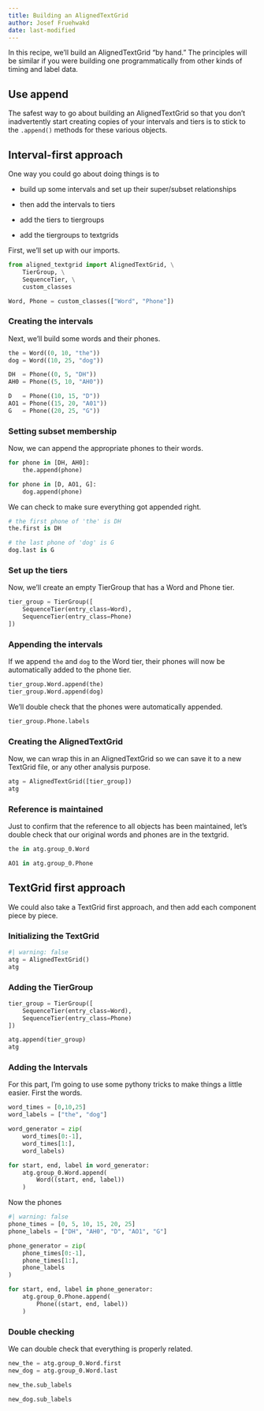 ```yaml
---
title: Building an AlignedTextGrid
author: Josef Fruehwakd
date: last-modified
---
```


In this recipe, we'll build an AlignedTextGrid "by hand." The principles will be similar if 
you were building one programmatically from other kinds of timing and label data.

## Use append

The safest way to go about building an AlignedTextGrid so that you don't
inadvertently start creating copies of your intervals and tiers is to stick to
the `.append()` methods for these various objects.

## Interval-first approach

One way you could go about doing things is to 

- build up some intervals and set up their super/subset relationships

- then add the intervals to tiers

- add the tiers to tiergroups

- add the tiergroups to textgrids

First, we'll set up with our imports.
```python
from aligned_textgrid import AlignedTextGrid, \
    TierGroup, \
    SequenceTier, \
    custom_classes

Word, Phone = custom_classes(["Word", "Phone"])
```

### Creating the intervals

Next, we'll build some words and their phones.

```python
the = Word((0, 10, "the"))
dog = Word((10, 25, "dog"))

DH  = Phone((0, 5, "DH"))
AH0 = Phone((5, 10, "AH0"))

D   = Phone((10, 15, "D"))
AO1 = Phone((15, 20, "A01"))
G   = Phone((20, 25, "G"))

```

### Setting subset membership

Now, we can append the appropriate phones to their words.

```python
for phone in [DH, AH0]:
    the.append(phone)

for phone in [D, AO1, G]:
    dog.append(phone)
```

We can check to make sure everything got appended right.

```python
# the first phone of 'the' is DH
the.first is DH
```

```python
# the last phone of 'dog' is G
dog.last is G
```

### Set up the tiers

Now, we'll create an empty TierGroup that has a Word and Phone tier.

```python
tier_group = TierGroup([
    SequenceTier(entry_class=Word),
    SequenceTier(entry_class=Phone)
])
```

### Appending the intervals

If we append `the` and `dog` to the Word tier, their phones will now be automatically added to the phone tier.

```python
tier_group.Word.append(the)
tier_group.Word.append(dog)
```

We'll double check that the phones were automatically appended.

```python
tier_group.Phone.labels
```

### Creating the AlignedTextGrid

Now, we can wrap this in an AlignedTextGrid so we can save it to a new TextGrid file, or any other analysis purpose.

```python
atg = AlignedTextGrid([tier_group])
atg
```

### Reference is maintained

Just to confirm that the reference to all objects has been maintained, let's double check that our original words and phones are in the textgrid.

```python
the in atg.group_0.Word
```

```python
AO1 in atg.group_0.Phone
```


## TextGrid first approach

We could also take a TextGrid first approach, and then add each component piece by piece.

### Initializing the TextGrid

```python
#| warning: false
atg = AlignedTextGrid()
atg
```


### Adding the TierGroup

```python
tier_group = TierGroup([
    SequenceTier(entry_class=Word),
    SequenceTier(entry_class=Phone)
])

atg.append(tier_group)
atg
```

### Adding the Intervals

For this part, I'm going to use some pythony tricks to make things a little easier. First the words.

```python
word_times = [0,10,25]
word_labels = ["the", "dog"]

word_generator = zip(
    word_times[0:-1], 
    word_times[1:], 
    word_labels)

for start, end, label in word_generator:
    atg.group_0.Word.append(
        Word((start, end, label))
    )
```

Now the phones

```python
#| warning: false
phone_times = [0, 5, 10, 15, 20, 25]
phone_labels = ["DH", "AH0", "D", "AO1", "G"]

phone_generator = zip(
    phone_times[0:-1],
    phone_times[1:],
    phone_labels
)

for start, end, label in phone_generator:
    atg.group_0.Phone.append(
        Phone((start, end, label))
    )
```

### Double checking

We can double check that everything is properly related.

```python
new_the = atg.group_0.Word.first
new_dog = atg.group_0.Word.last

new_the.sub_labels
```

```python
new_dog.sub_labels
```
